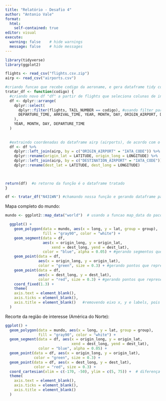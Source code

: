 ---
title: "Relatório - Desafio 4"
author: "Antonio Vale"
format: 
  html:
    self-contained: true
editor: visual
execute:
  warning: false    # hide warnings
  message: false    # hide messages
---

```{r}
library(tidyverse)
library(ggplot2)
```

```{r}
flights <- read_csv("flights.csv.zip")
airp <- read_csv("airports.csv")
```

```{r}

#criando funcao que recebe codigo da aeroname, e gera dataframe tidy com dados do voos de interesse e coordenadas dos aeroportos
tratar_df <- function(codigo) {
  #criando novo df "df" a partir de flights que seleciona colunas de interesse e as ordena de acordo com a data
  df <- dplyr::arrange(
    dplyr::select(
      dplyr::filter(flights, TAIL_NUMBER == codigo), #usando filter para selecionar apenas as linhas de interesse (referentes a aeronave escolhida)
      DEPARTURE_TIME, ARRIVAL_TIME, YEAR, MONTH, DAY, ORIGIN_AIRPORT, DESTINATION_AIRPORT, DISTANCE
    ),
    YEAR, MONTH, DAY, DEPARTURE_TIME
  )
  
  
  #extraindo coordenadas do dataframe airp (airports), de acordo com o código do aeroporto de origem e destino, e adicionando essas coordenadas ao dataframe df com a função join.
  df <- df %>%
    dplyr::left_join(airp, by = c("ORIGIN_AIRPORT" = "IATA_CODE")) %>%
    dplyr::rename(origin_lat = LATITUDE, origin_long = LONGITUDE) %>%
    dplyr::left_join(airp, by = c("DESTINATION_AIRPORT" = "IATA_CODE")) %>%
    dplyr::rename(dest_lat = LATITUDE, dest_long = LONGITUDE)
  
  

return(df)  #o retorno da função é o dataframe tratado
}
```

```{r}
df <- tratar_df("N431WN") #chamando nossa função e gerando dataframe para uma aeronave específica
```

Mapa completo do mundo:

```{r}
mundo <- ggplot2::map_data("world")  # usando a funcao map_data do pacote ggplot2 para plotar o gráfico de interesse. "world" tem a data geográfica de um mapa convencional.}

  ggplot() +
    geom_polygon(data = mundo, aes(x = long, y = lat, group = group),   # usando geom_polygon pra desenhar os territórios, com base na data geográfica armazenada em "mundo"
                 fill = "gray90", color = "white") +
    geom_segment(data = df, 
                 aes(x = origin_long, y = origin_lat,
                     xend = dest_long, yend = dest_lat), 
                 color = "blue", alpha = 0.05) + #gerando segmentos que ligam os pontos de origem e destino para cada linha do "df".
    geom_point(data = df,
               aes(x = origin_long, y = origin_lat),
               color = "green", size = 0.3) + #gerando pontos que representam os aeroportos de origem para cada voo
    geom_point(data = df,
               aes(x = dest_long, y = dest_lat),
               color = "red", size = 0.3) + #gerando pontos que representam os aeroportos de destino para cada voo
    coord_fixed(1.3) +
    theme(
    axis.text = element_blank(),   
    axis.ticks = element_blank(),  
    axis.title = element_blank()   #removendo eixo x, y e labels, pois não é de interesse saber a latitude e longitude exata
  )
```

Recorte da região de interesse (América do Norte):

```{r}
ggplot() +
  geom_polygon(data = mundo, aes(x = long, y = lat, group = group),
               fill = "gray90", color = "white") +
  geom_segment(data = df, aes(x = origin_long, y = origin_lat,
                              xend = dest_long, yend = dest_lat),
               color = "blue", alpha = 0.05) +
  geom_point(data = df, aes(x = origin_long, y = origin_lat),
             color = "green", size = 0.3) +
  geom_point(data = df, aes(x = dest_long, y = dest_lat),
             color = "red", size = 0.3) +
  coord_cartesian(xlim = c(-170, -50), ylim = c(5, 75)) +  # diferença deste plot para o outro - selecionando região de coordenadas de interesse. Como o dataset é de voos domésticos, todos voos estão nesta região.
  theme(
    axis.text = element_blank(),
    axis.ticks = element_blank(),
    axis.title = element_blank()
  )
```

